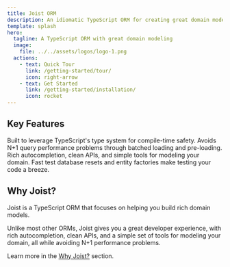 ```yaml
---
title: Joist ORM
description: An idiomatic TypeScript ORM for creating great domain models
template: splash
hero:
  tagline: A TypeScript ORM with great domain modeling
  image:
    file: ../../assets/logos/logo-1.png
  actions:
    - text: Quick Tour
      link: /getting-started/tour/
      icon: right-arrow
    - text: Get Started
      link: /getting-started/installation/
      icon: rocket
---
```



## Key Features

<CardGrid>
	<Card title="Type-safe Domain Models" icon="seti:typescript">
		Built to leverage TypeScript's type system for compile-time safety.
	</Card>
	<Card title="N+1 Safe by Default" icon="rocket">
		Avoids N+1 query performance problems through batched loading and pre-loading.
	</Card>
	<Card title="Great Developer Experience" icon="laptop">
		Rich autocompletion, clean APIs, and simple tools for modeling your domain.
	</Card>
	<Card title="Rich Test Support" icon="test-tube">
		Fast test database resets and entity factories make testing your code a breeze.
	</Card>
</CardGrid>

## Why Joist?

Joist is a TypeScript ORM that focuses on helping you build rich domain models.

Unlike most other ORMs, Joist gives you a great developer experience, with rich autocompletion, clean APIs, and a simple set of tools for modeling your domain, all while avoiding N+1 performance problems.

Learn more in the [Why Joist?](/why-joist/) section.
